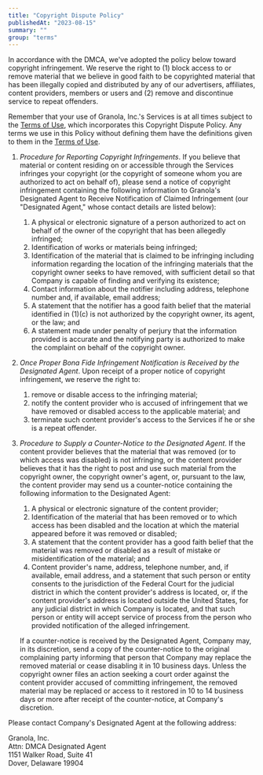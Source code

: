 ```yaml
---
title: "Copyright Dispute Policy"
publishedAt: "2023-08-15"
summary: ""
group: "terms"
---
```


In accordance with the DMCA, we've adopted the policy below toward copyright infringement. We reserve the right to (1) block access to or remove material that we believe in good faith to be copyrighted material that has been illegally copied and distributed by any of our advertisers, affiliates, content providers, members or users and (2) remove and discontinue service to repeat offenders.

Remember that your use of Granola, Inc.'s Services is at all times subject to the [Terms of Use](https://go.granola.so/platform-tos), which incorporates this Copyright Dispute Policy. Any terms we use in this Policy without defining them have the definitions given to them in the [Terms of Use](https://go.granola.so/platform-tos).

1. _Procedure for Reporting Copyright Infringements_. If you believe that material or content residing on or accessible through the Services infringes your copyright (or the copyright of someone whom you are authorized to act on behalf of), please send a notice of copyright infringement containing the following information to Granola's Designated Agent to Receive Notification of Claimed Infringement (our "Designated Agent," whose contact details are listed below):

   1. A physical or electronic signature of a person authorized to act on behalf of the owner of the copyright that has been allegedly infringed;
   2. Identification of works or materials being infringed;
   3. Identification of the material that is claimed to be infringing including information regarding the location of the infringing materials that the copyright owner seeks to have removed, with sufficient detail so that Company is capable of finding and verifying its existence;
   4. Contact information about the notifier including address, telephone number and, if available, email address;
   5. A statement that the notifier has a good faith belief that the material identified in (1)(c) is not authorized by the copyright owner, its agent, or the law; and
   6. A statement made under penalty of perjury that the information provided is accurate and the notifying party is authorized to make the complaint on behalf of the copyright owner.

2. _Once Proper Bona Fide Infringement Notification is Received by the Designated Agent_. Upon receipt of a proper notice of copyright infringement, we reserve the right to:

   1. remove or disable access to the infringing material;
   2. notify the content provider who is accused of infringement that we have removed or disabled access to the applicable material; and
   3. terminate such content provider's access to the Services if he or she is a repeat offender.

3. _Procedure to Supply a Counter-Notice to the Designated Agent_. If the content provider believes that the material that was removed (or to which access was disabled) is not infringing, or the content provider believes that it has the right to post and use such material from the copyright owner, the copyright owner's agent, or, pursuant to the law, the content provider may send us a counter-notice containing the following information to the Designated Agent:

   1. A physical or electronic signature of the content provider;
   2. Identification of the material that has been removed or to which access has been disabled and the location at which the material appeared before it was removed or disabled;
   3. A statement that the content provider has a good faith belief that the material was removed or disabled as a result of mistake or misidentification of the material; and
   4. Content provider's name, address, telephone number, and, if available, email address, and a statement that such person or entity consents to the jurisdiction of the Federal Court for the judicial district in which the content provider's address is located, or, if the content provider's address is located outside the United States, for any judicial district in which Company is located, and that such person or entity will accept service of process from the person who provided notification of the alleged infringement.

   If a counter-notice is received by the Designated Agent, Company may, in its discretion, send a copy of the counter-notice to the original complaining party informing that person that Company may replace the removed material or cease disabling it in 10 business days. Unless the copyright owner files an action seeking a court order against the content provider accused of committing infringement, the removed material may be replaced or access to it restored in 10 to 14 business days or more after receipt of the counter-notice, at Company's discretion.

Please contact Company's Designated Agent at the following address:

Granola, Inc.  
Attn: DMCA Designated Agent  
1151 Walker Road, Suite 41  
Dover, Delaware 19904
